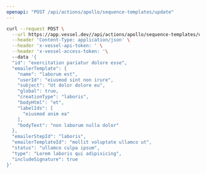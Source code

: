 ```yaml
---
openapi: "POST /api/actions/apollo/sequence-templates/update"
---
```


<RequestExample>

```bash Request
curl --request POST \
  --url https://app.vessel.dev//api/actions/apollo/sequence-templates/update \
  --header 'Content-Type: application/json' \
  --header 'x-vessel-api-token: ' \
  --header 'x-vessel-access-token: '\ 
  --data '{
  "id": "exercitation pariatur dolore esse",
  "emailerTemplate": {
    "name": "laborum est",
    "userId": "eiusmod sint non irure",
    "subject": "Ut dolor dolore eu",
    "global": true,
    "creationType": "laboris",
    "bodyHtml": "et",
    "labelIds": [
      "eiusmod anim ea"
    ],
    "bodyText": "non laborum nulla dolor"
  },
  "emailerStepId": "laboris",
  "emailerTemplateId": "mollit voluptate ullamco ut",
  "status": "ullamco culpa ipsum",
  "type": "Lorem laboris qui adipisicing",
  "includeSignature": true
}'
```

</RequestExample>


      